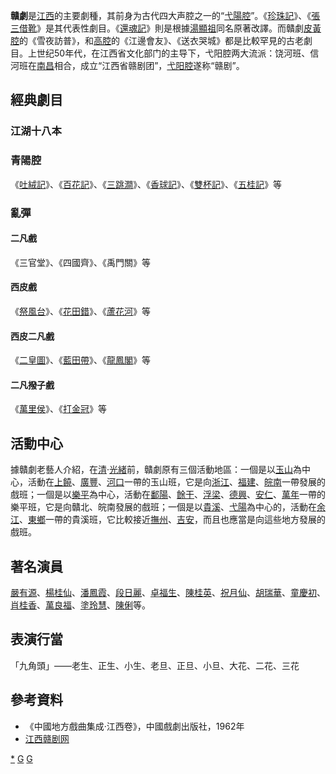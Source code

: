 {{No footnotes|time=2020-12-27T16:01:18+00:00}}
{{NoteTA
|1=zh-hans:余干; zh-hant:餘干
|2=zh-hans:余江; zh-hant:餘江
}}
{{中国非物质文化遗产
|级别 = 国
|省区市1 = 
|省区市2 = 江西
|名称 = 赣剧
|图片 = 红珠记200048.jpg
|caption = 赣剧《红珠记》
|申报地区或单位 = [[江西省赣剧院|江西省赣剧院]]
|分类 = 传统戏剧
|序号 = 1106
|编号项目 = IV-144
|登录时间 = 2010年
}}
'''贛劇'''是[[江西|江西]]的主要劇種，其前身为古代四大声腔之一的“[[弋陽腔|弋陽腔]]”。《[[珍珠記|珍珠記]]》、《[[張三借靴|張三借靴]]》是其代表性劇目。《[[還魂記|還魂記]]》則是根據[[湯顯祖|湯顯祖]]同名原著改譯。而贛劇[[皮黃腔|皮黃腔]]的《雪夜訪普》，和[[高腔|高腔]]的《江邊會友》、《送衣哭城》都是比較罕見的古老劇目。上世纪50年代，在江西省文化部门的主导下，弋阳腔两大流派：饶河班、信河班在[[南昌|南昌]]相合，成立“江西省赣剧团”，[[弋阳腔|弋阳腔]]遂称“赣剧”。

==經典劇目==
===江湖十八本===
{{main|江湖十八本 (贛劇)}}

===青陽腔===
《[[吐絨記|吐絨記]]》、《[[百花記|百花記]]》、《[[三跳澗|三跳澗]]》、《[[香球記|香球記]]》、《[[雙杯記|雙杯記]]》、《[[五桂記|五桂記]]》等

===亂彈===
====二凡戲====
《三官堂》、《四國齊》、《禹門關》等

====西皮戲====
《[[祭風台|祭風台]]》、《[[花田錯|花田錯]]》、《[[蘆花河|蘆花河]]》等

====西皮二凡戲====
《[[二皇圖|二皇圖]]》、《[[藍田帶|藍田帶]]》、《[[龍鳳閣|龍鳳閣]]》等

====二凡撥子戲====
《[[萬里侯|萬里侯]]》、《[[打金冠|打金冠]]》等

==活動中心==
據贛劇老藝人介紹，在[[清|清]]·[[光緒|光緒]]前，贛劇原有三個活動地區：一個是以[[玉山|玉山]]為中心，活動在[[上饒|上饒]]、[[廣豐|廣豐]]、[[河口|河口]]一帶的玉山班，它是向[[浙江|浙江]]、[[福建|福建]]、[[皖南|皖南]]一帶發展的戲班；一個是以[[樂平|樂平]]為中心，活動在[[鄱陽|鄱陽]]、[[餘干|餘干]]、[[浮梁|浮梁]]、[[德興|德興]]、[[安仁|安仁]]、[[萬年|萬年]]一帶的樂平班，它是向贛北、皖南發展的戲班；一個是以[[貴溪|貴溪]]、[[弋陽|弋陽]]為中心的，活動在[[余江|余江]]、[[東鄉|東鄉]]一帶的貴溪班，它比較接近[[撫州|撫州]]、[[吉安市|吉安]]，而且也應當是向這些地方發展的戲班。

==著名演員==
[[嚴有源|嚴有源]]、[[楊桂仙|楊桂仙]]、[[潘鳳霞|潘鳳霞]]、[[段日麗|段日麗]]、[[卓福生|卓福生]]、[[陳桂英|陳桂英]]、[[祝月仙|祝月仙]]、[[胡瑞華|胡瑞華]]、[[童慶初|童慶初]]、[[肖桂香|肖桂香]]、[[萬良福|萬良福]]、[[塗玲慧|塗玲慧]]、[[陳俐|陳俐]]等。

==表演行當==
「九角頭」——老生、正生、小生、老旦、正旦、小旦、大花、二花、三花

==參考資料==
*《中國地方戲曲集成·江西卷》，中國戲劇出版社，1962年
*[http://www.0793p.com/gj/ 江西赣剧网]
{{中国各地戏剧}}{{Jiangxi topics}}[[Category:贛劇|*]]
[[Category:江西文化|G]]
[[Category:中國非物質文化遺產|G]]
